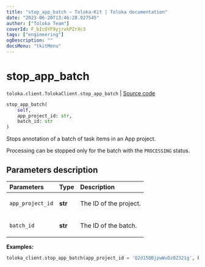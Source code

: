 ```yaml
---
title: "stop_app_batch — Toloka-Kit | Toloka documentation"
date: "2023-06-20T13:46:28.927545"
author: ["Toloka Team"]
coverId: F_bIcOYF9yjrxkPZrXc3
tags: ["engineering"]
ogDescription: ""
docsMenu: "tkitMenu"
---
```


# stop_app_batch

`toloka.client.TolokaClient.stop_app_batch` | [Source code](https://github.com/Toloka/toloka-kit/blob/v1.2.0/src/client/__init__.py#L4269)

```python
stop_app_batch(
    self,
    app_project_id: str,
    batch_id: str
)
```

Stops annotation of a batch of task items in an App project.

Processing can be stopped only for the batch with the `PROCESSING` status.

## Parameters description

| Parameters | Type | Description |
| :----------| :----| :-----------|
`app_project_id`|**str**|<p>The ID of the project.</p>
`batch_id`|**str**|<p>The ID of the batch.</p>

**Examples:**

```python
toloka_client.stop_app_batch(app_project_id = 'Q2d15QBjpwWuDz8Z321g', batch_id = '4Va2BBWKL88S4QyAgVje')
```